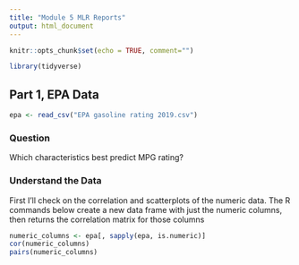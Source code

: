 ```yaml
---
title: "Module 5 MLR Reports"
output: html_document
---
```


```r
knitr::opts_chunk$set(echo = TRUE, comment="")
```

```r
library(tidyverse)
```


## Part 1, EPA Data
```r
epa <- read_csv("EPA gasoline rating 2019.csv")
```

### Question
Which characteristics best predict MPG rating?

### Understand the Data

First I'll check on the correlation and scatterplots of the numeric data.  The R commands below create a new data frame with just the numeric columns, then returns the correlation matrix for those columns

```r
numeric_columns <- epa[, sapply(epa, is.numeric)]
cor(numeric_columns)
pairs(numeric_columns)
```



